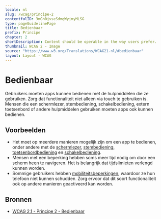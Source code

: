 ```yaml
---
locale: nl
slug: /wcag/principe-2
contentfulID: 3mGh0jvseSdmgWyjmyMLSG
type: pageGuidelinePage
title: Bedienbaar
prefix: Principe
chapter: 2
shortDescription: Content should be operable in the way users prefer.
thumbnail: WCAG 2 - Image
source: "https://www.w3.org/Translations/WCAG21-nl/#bedienbaar"
layout: Layout - WCAG
---
```


# Bedienbaar

Gebruikers moeten apps kunnen bedienen met de hulpmiddelen die ze gebruiken. Zorg dat functionaliteit niet alleen via touch te gebruiken is. Mensen die een schermlezer, stembediening, schakelbediening, extern toetsenbord of andere hulpmiddelen gebruiken moeten apps ook kunnen bedienen.

## Voorbeelden

- Het moet op meerdere manieren mogelijk zijn om een app te bedienen, onder andere met de [schermlezer](/nl/stats/schermlezer), [stembediening](/nl/stats/stembediening), [toetsenbordbediening](/nl/stats/toetsenbordbediening) en [schakelbediening](/nl/stats/schakelbediening).
- Mensen met een beperking hebben soms meer tijd nodig om door een scherm heen te navigeren. Het is belangrijk dat tijdslimieten verlengd kunnen worden.
- Sommige gebruikers hebben [mobiliteitsbeperkingen](/nl/artikelen/beperkingen/mobiliteit), waardoor ze hun telefoon niet kunnen schudden. Zorg ervoor dat dit soort functionaliteit ook op andere manieren geactiveerd kan worden. 

## Bronnen

- [WCAG 2.1 - Principe 2 - Bedienbaar](https://www.w3.org/Translations/WCAG21-nl/#bedienbaar)